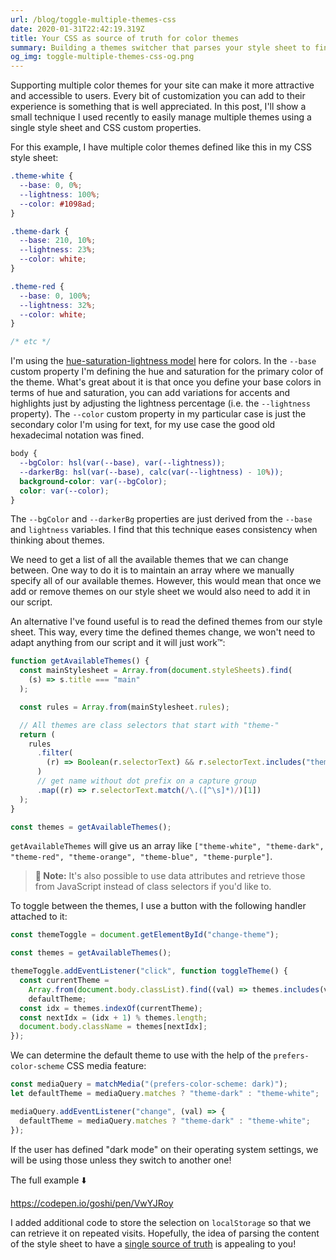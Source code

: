 ```yaml
---
url: /blog/toggle-multiple-themes-css
date: 2020-01-31T22:42:19.319Z
title: Your CSS as source of truth for color themes
summary: Building a themes switcher that parses your style sheet to find themes
og_img: toggle-multiple-themes-css-og.png
---
```



<PostHeading url="/toggle-multiple-themes-css" class="not-prose mb-16" />

Supporting multiple color themes for your site can make it more attractive and accessible to users. Every bit of customization you can add to their experience is something that is well appreciated. In this post, I'll show a small technique I used recently to easily manage multiple themes using a single style sheet and CSS custom properties.

For this example, I have multiple color themes defined like this in my CSS style sheet:

```css
.theme-white {
  --base: 0, 0%;
  --lightness: 100%;
  --color: #1098ad;
}

.theme-dark {
  --base: 210, 10%;
  --lightness: 23%;
  --color: white;
}

.theme-red {
  --base: 0, 100%;
  --lightness: 32%;
  --color: white;
}

/* etc */
```

I'm using the [hue-saturation-lightness model](https://css-tricks.com/hsl-hsla-is-great-for-programmatic-color-control/) here for colors. In the `--base` custom property I'm defining the hue and saturation for the primary color of the theme. What's great about it is that once you define your base colors in terms of hue and saturation, you can add variations for accents and highlights just by adjusting the lightness percentage (i.e. the `--lightness` property). The `--color` custom property in my particular case is just the secondary color I'm using for text, for my use case the good old hexadecimal notation was fined.

```css
body {
  --bgColor: hsl(var(--base), var(--lightness));
  --darkerBg: hsl(var(--base), calc(var(--lightness) - 10%));
  background-color: var(--bgColor);
  color: var(--color);
}
```

The `--bgColor` and `--darkerBg` properties are just derived from the `--base` and `lightness` variables. I find that this technique eases consistency when thinking about themes.

We need to get a list of all the available themes that we can change between. One way to do it is to maintain an array where we manually specify all of our available themes. However, this would mean that once we add or remove themes on our style sheet we would also need to add it in our script.

An alternative I've found useful is to read the defined themes from our style sheet. This way, every time the defined themes change, we won't need to adapt anything from our script and it will just work™:

```js
function getAvailableThemes() {
  const mainStylesheet = Array.from(document.styleSheets).find(
    (s) => s.title === "main"
  );

  const rules = Array.from(mainStylesheet.rules);

  // All themes are class selectors that start with "theme-"
  return (
    rules
      .filter(
        (r) => Boolean(r.selectorText) && r.selectorText.includes("theme-")
      )
      // get name without dot prefix on a capture group
      .map((r) => r.selectorText.match(/\.([^\s]*)/)[1])
  );
}

const themes = getAvailableThemes();
```

`getAvailableThemes` will give us an array like `["theme-white", "theme-dark", "theme-red", "theme-orange", "theme-blue", "theme-purple"]`.

> **🌮 Note:** It's also possible to use data attributes and retrieve those from JavaScript instead of class selectors if you'd like to.

To toggle between the themes, I use a button with the following handler attached to it:

```js
const themeToggle = document.getElementById("change-theme");

const themes = getAvailableThemes();

themeToggle.addEventListener("click", function toggleTheme() {
  const currentTheme =
    Array.from(document.body.classList).find((val) => themes.includes(val)) ||
    defaultTheme;
  const idx = themes.indexOf(currentTheme);
  const nextIdx = (idx + 1) % themes.length;
  document.body.className = themes[nextIdx];
});
```

We can determine the default theme to use with the help of the `prefers-color-scheme` CSS media feature:

```js
const mediaQuery = matchMedia("(prefers-color-scheme: dark)");
let defaultTheme = mediaQuery.matches ? "theme-dark" : "theme-white";

mediaQuery.addEventListener("change", (val) => {
  defaultTheme = mediaQuery.matches ? "theme-dark" : "theme-white";
});
```

If the user has defined "dark mode" on their operating system settings, we will be using those unless they switch to another one!

The full example ⬇️

https://codepen.io/goshi/pen/VwYJRoy

I added additional code to store the selection on `localStorage` so that we can retrieve it on repeated visits. Hopefully, the idea of parsing the content of the style sheet to have a [single source of truth](https://en.wikipedia.org/wiki/Single_source_of_truth) is appealing to you!
